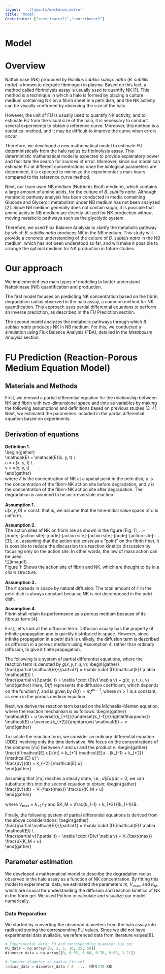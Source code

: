 ```yaml
---
layout: '../layouts/markdown.astro'
title: 'Model'
Contributor: ["contributor11","contributor2"]
---
```



# Model

# Overview

Nattokinase (NK) produced by *Bacillus subtilis subsp. natto* (*B. subtilis natto*) is known to degrade fibrinogen in plasma. Based on this fact, a method called fibrinolysis assay is usually used to quantify NK [1]. This method is a technique in which a halo is formed by placing a culture medium containing NK on a fibrin sheet in a petri dish, and the NK activity can be visually confirmed by observing the size of the halo. 

However, the unit of FU is usually used to quantify NK activity, and to estimate FU from the visual size of the halo, it is necessary to conduct several experiments to obtain a reference curve. Moreover, this method is a statistical method, and it may be difficult to improve the curve when errors occur. 

Therefore, we developed a new mathematical model to estimate FU deterministically from the halo radius by fibrinolysis assay. This deterministic mathematical model is expected to provide explanatory power and facilitate the search for sources of error. Moreover, since our model can estimate FU at different concentrations once the biological parameters are determined, it is expected to minimize the experimenter's man-hours compared to the reference curve method.  

Next, our team used NB medium (Nutrients Broth medium), which contains a large amount of amino acids, for the culture of *B. subtilis natto*. Although metabolic pathway analysis has been conducted in media containing Glucose and Glycerol, metabolism under NB medium has not been analyzed [2]. Since NB medium generally does not contain sugar, it is possible that amino acids in NB medium are directly utilized for NK production without moving metabolic pathways such as the glycolytic system. 

Therefore, we used Flux Balance Analysis to clarify the metabolic pathway by which *B. subtilis natto* produces NK in the NB medium. This study will provide a concrete understanding of the culture of *B. subtilis natto* in the NB medium, which has not been understood so far, and will make it possible to arrange the optimal medium for NK production in future studies.

# Our approach

We implemented two main types of modeling to better understand Nattokinase (NK) quantification and production.

The first model focuses on predicting NK concentration based on the fibrin degradation radius observed in the halo assay, a common method for NK quantification. This approach uses partial differential equations to perform an inverse prediction, as described in the FU Prediction section.

The second model analyzes the metabolic pathways through which *B. subtilis natto* produces NK in NB medium. For this, we conducted a simulation using Flux Balance Analysis (FBA), detailed in the *Metabolism Analysis* section.

# FU Prediction (Reaction-Porous Medium Equation Model)

## Materials and Methods

First, we derived a partial differential equation for the relationship between NK and fibrin with two-dimensional space and time as variables by making the following assumptions and definitions based on previous studies [3, 4]. Next, we estimated the parameters included in the partial differential equation based on experiments.

## Derivation of equations

**Definition 1．**  
\begin{gather}  
\mathcal{E} = \mathcal{E}(x, y, t) \\  
u = u(x, y, t) \\  
v = v(x, y, t)  
\end{gather}  
where $\mathcal{E}$ is the concentration of NK at a spatial point in the petri dish, $u$ is the concentration of the fibrin-NK action site before degradation, and $v$ is the concentration of the fibrin-NK action site after degradation. The degradation is assumed to be an irreversible reaction.

**Assumption 1．**  
$u(x, y, 0) = \text{const.}$ that is, we assume that the time-initial value space of $u$ is uniform.

**Assumption 2.**  
The action sites of NK on fibrin are as shown in the figure [Fig. 1], ...-[node]-[action site]-[node]-[action site]-[action site]-[node]-[action site]-.... [3]; i.e., assuming that the action site exists as a “point” on the fibrin fiber, it is possible to reduce the discussion to a reaction kinetics discussion by focusing only on the action site. In other words, the law of mass action can be used.  
![][image1]  
Figure 1: Shows the action site of fibrin and NK, which are thought to be in a chain structure.

**Assumption 3．**  
The $\mathcal{E}$ spreads in space by natural diffusion. The total amount of $\mathcal{E}$ in the petri dish is always constant because NK is not decomposed in the petri dish.

**Assumption 4.**  
Fibrin shall retain its performance as a porous medium because of its fibrous form [4].

First, let's look at the diffusion term. Diffusion usually has the property of infinite propagation and is quickly distributed in space. However, since infinite propagation in a petri dish is unlikely, the diffusion term is described as diffusion in a porous medium using Assumption 4, rather than ordinary diffusion, to give it finite propagation.  

The following is a system of partial differential equations, where the reaction term is denoted by $g(x, y, t, u, v)$:
\begin{gather}  
\frac{\partial \mathcal{E}}{\partial t} = \nabla \cdot (D(\mathcal{E}) \nabla \mathcal{E}) \\  
\frac{\partial v}{\partial t} = \nabla \cdot (D(v) \nabla v) + g(x, y, t, u, v)  
\end{gather}
Here, $D(f)$ represents the diffusion coefficient, which depends on the function $f$, and is given by $D(f) = mf^{m-1}$, where $m > 1$ is a constant, as seen in the porous medium equation.

Next, we derive the reaction term based on the Michaelis-Menten equation, where the reaction mechanism is as follows:
\begin{gather}  
\mathcal{E} + u \overset{k_{+1}}{\underset{k_{-1}}{\rightleftharpoons}} \mathcal{E} u \overset{k_{+2}}{\rightarrow} \mathcal{E} + v  
\end{gather}

To isolate the reaction term, we consider an ordinary differential equation (ODE) involving only the time derivative. We focus on the concentrations of the complex $[\mathcal{E} u]$ (between $\mathcal{E}$ and $u$) and the product $v$:
\begin{gather}  
\frac{d[\mathcal{E} u]}{dt} = k_{+1} \mathcal{E}u - (k_{-1} + k_{+2})[\mathcal{E} u] \\  
\frac{dv}{dt} = k_{+2} [\mathcal{E} u]  
\end{gather}

Assuming that $[\mathcal{E} u]$ reaches a steady state, i.e., $d\mathcal[{E} u]/{dt} = 0$, we can substitute this into the second equation to obtain:
\begin{gather}  
\frac{dv}{dt} = V_{\text{max}} \frac{u}{K_M + u}  
\end{gather}

where $V_{\text{max}} = k_{+2} \mathcal{E}_T$ and $K_M = \frac{k_{-1} + k_{+2}}{k_{+1}}$.

Finally, the following system of partial differential equations is derived from the above considerations:
\begin{gather}  
\frac{\partial \mathcal{E}}{\partial t} = \nabla \cdot (D(\mathcal{E}) \nabla \mathcal{E}) \\  
\frac{\partial v}{\partial t} = \nabla \cdot (D(v) \nabla v) + V_{\text{max}} \frac{u}{K_M + u}  
\end{gather}


## Parameter estimation

We developed a mathematical model to describe the degradation radius observed in the halo assay as a function of NK concentration. By fitting this model to experimental data, we estimated the parameters $m$, $V_\text{max}$, and $K_M$, which are crucial for understanding the diffusion and reaction kinetics of NK in the fibrin gel. We used Python to calculate and visualize our model numerically.

### Data Preparation

We started by converting the observed diameters from the halo assay into radii and storing the corresponding FU values. Since we did not have experimental data available, we referenced data from literature values[8].  
```python  
# Experimental data: FU and corresponding diameter (in cm)  
FU_data = np.array([0, 2, 5, 10, 25, 50])  
diameter_data = np.array([0, 0.55, 0.60, 0.70, 0.89, 1.21])

# Convert diameter to radius (in cm)  
radius_data = diameter_data / 2  ... （残り240 KB）